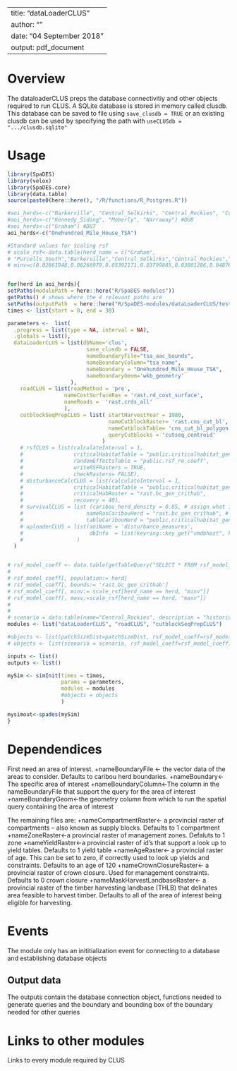<!--
Copyright 2020 Province of British Columbia
 
Licensed under the Apache License, Version 2.0 (the "License");
you may not use this file except in compliance with the License.
You may obtain a copy of the License at
 
http://www.apache.org/licenses/LICENSE-2.0
 
Unless required by applicable law or agreed to in writing, software distributed under the License is distributed on an "AS IS" BASIS,
WITHOUT WARRANTIES OR CONDITIONS OF ANY KIND, either express or implied.
See the License for the specific language governing permissions and limitations under the License.-->

---
title: "dataLoaderCLUS"
author: ""
date: "04 September 2018"
output: pdf_document
---

# Overview

The dataloaderCLUS preps the database connectivitiy and other objects required to run CLUS. A SQLite database is stored in memory called clusdb. This database can be saved to file using `save_clusdb = TRUE` or an existing clusdb can be used by specifying the path with `useCLUSdb = ".../clusdb.sqlite"`


# Usage

```r
library(SpaDES)
library(velox)
library(SpaDES.core)
library(data.table)
source(paste0(here::here(), "/R/functions/R_Postgres.R"))

#aoi_herds<-c("Barkerville", "Central_Selkirks", "Central_Rockies", "Columbia_North", "Columbia_South", "Frisby_Boulder", "Groundhog", "Hart_Ranges", "Narrow_Lake", "North_Cariboo", "Purcells_South","Purcells_Central", "South_Selkirks","Wells_Gray_North", "Wells_Gray_South") #DU9
#aoi_herds<-c("Kennedy_Siding", "Moberly", "Narraway") #DU8
#aoi_herds<-c("Graham") #DU7
aoi_herds<-c("Onehundred_Mile_House_TSA")

#Standard values for scaling rsf
# scale_rsf<-data.table(herd_name = c("Graham",
# "Purcells_South","Barkerville","Central_Selkirks","Central_Rockies","Columbia_North","Columbia_South","Frisby_Boulder","Groundhog","Hart_Ranges","Narrow_Lake","North_Cariboo","South_Selkirks","Wells_Gray_North","Wells_Gray_South","Kennedy_Siding","Moberly","Narraway", "Purcell_Central"),
# minv=c(0.02661948,0.06266979,0.05392171,0.03799885,0.03801286,0.0487691,0.04730855,0.06147054,0.05599202,0.03572763,0.05730409,0.03987817,0.03995903, 0.0238606, 0.034116,0.02274269,0.02198394,0.01151656,0.05296088), maxv =c(0.8703865, 0.2027866,0.1510717,0.5228453,0.296431,0.7164107,0.4480757,0.3119703,0.4411238,0.1800473,0.1180433,0.495245,0.5252465,0.4278086,0.9800901,0.2208816,0.1985523,0.9751709,0.6806737))


for(herd in aoi_herds){
setPaths(modulePath = here::here("R/SpaDES-modules"))
getPaths() # shows where the 4 relevant paths are
setPaths(outputPath  = here::here("R/SpaDES-modules/dataLoaderCLUS/tests"))  
times <- list(start = 0, end = 38)

parameters <-  list(
  .progress = list(type = NA, interval = NA),
  .globals = list(),
  dataLoaderCLUS = list(dbName='clus',
                         save_clusdb = FALSE,
                         nameBoundaryFile="tsa_aac_bounds",
                         nameBoundaryColumn="tsa_name",
                         nameBoundary = "Onehundred_Mile_House_TSA",
                         nameBoundaryGeom='wkb_geometry'
                    ),
    roadCLUS = list(roadMethod = 'pre', 
                  nameCostSurfaceRas = 'rast.rd_cost_surface', 
                  nameRoads =  'rast.crds_all'
                  ),
    cutblockSeqPrepCLUS = list( startHarvestYear = 1980,
                                nameCutblockRaster= 'rast.cns_cut_bl',
                                nameCutblockTable= 'cns_cut_bl_polygon',
                                queryCutblocks = 'cutseq_centroid'
                              )
    # rsfCLUS = list(calculateInterval = 1, 
    #                criticalHabitatTable = "public.criticalhabitat_gen_bc_vat",
    #                randomEffectsTable = "public.rsf_re_coeff",
    #                writeRSFRasters = TRUE,
    #                checkRasters= FALSE),
    # disturbanceCalcCLUS = list(calculateInterval = 1, 
    #                criticalHabitatTable = "public.criticalhabitat_gen_bc_vat",
    #                criticalHabRaster = "rast.bc_gen_crithab",
    #                recovery = 40),
    # survivalCLUS = list (caribou_herd_density = 0.05, # assign what is appropriate for the herd
    #                    nameRasCaribouHerd = "rast.bc_gen_crithab", # raster of herd boundaries
    #                    tableCaribouHerd = "public.criticalhabitat_gen_bc_vat"),
    # uploaderCLUS = list(aoiName = 'disturbance_measures',
    #                     dbInfo  = list(keyring::key_get("vmdbhost", keyring="postgreSQL"), keyring::key_get("vmdbuser", keyring="postgreSQL"), keyring::key_get("vmdbpass", keyring="postgreSQL"),  keyring::key_get("vmdbname", keyring="postgreSQL"))
    #                 )
  )


# rsf_model_coeff <- data.table(getTableQuery("SELECT * FROM rsf_model_coeff WHERE population = 'DU9' and  species = 'caribou' and season IN ('A')"))
# 
# rsf_model_coeff[, population:= herd]
# rsf_model_coeff[, bounds:= 'rast.bc_gen_crithab']
# rsf_model_coeff[, minv:= scale_rsf[herd_name == herd, "minv"]]
# rsf_model_coeff[, maxv:=scale_rsf[herd_name == herd, "maxv"]]
# 
# 
# scenario = data.table(name="Central_Rockies", description = "historical disturbances")
modules <- list("dataLoaderCLUS", "roadCLUS", "cutblockSeqPrepCLUS")

#objects <- list(patchSizeDist=patchSizeDist, rsf_model_coeff=rsf_model_coeff , scenario = scenario)
# objects <- list(scenario = scenario, rsf_model_coeff=rsf_model_coeff)

inputs <- list()
outputs <- list()

mySim <- simInit(times = times, 
                 params = parameters, 
                 modules = modules
                 #objects = objects
                 )

mysimout<-spades(mySim)
}
```

# Dependendices

First need an area of interest.
+nameBoundaryFile <- the vector data of the areas to consider. Defaults to caribou herd boundaries.
+nameBoundary<-The specific area of interest
+nameBoundaryColumn<-The column in the nameBoundaryFile that support the query for the area of interest
+nameBoundaryGeom<-the geometry column from which to run the spatial query containing the area of interest

The remaining files are:
+nameCompartmentRaster<- a provincial raster of compartments -- also known as supply blocks. Defaults to 1 compartment
+nameZoneRaster<-a provincial raster of management zones. Defaluts to 1 zone
+nameYieldRaster<-a provincial raster of id's that support a look up to yield tables. Defaults to 1 yield table
+nameAgeRaster<- a provincial raster of age. This can be set to zero, if correctly used to look up yields and constraints. Defaults to an age of 120
+nameCrownClosureRaster<- a provincial raster of crown closure. Used for management constraints. Defaults to 0 crown closure
+nameMaskHarvestLandbaseRaster<- a provincial raster of the timber harvesting landbase (THLB) that delinates area feasible to harvest timber. Defaults to all of the area of interest being eligible for harvesting.

# Events

The module only has an inititialization event for connecting to a database and establishing database objects


## Output data

The outputs contain the database connection object, functions needed to generate queries and the boundary and bounding box of the boundary needed for other queries

# Links to other modules

Links to every module required by CLUS

